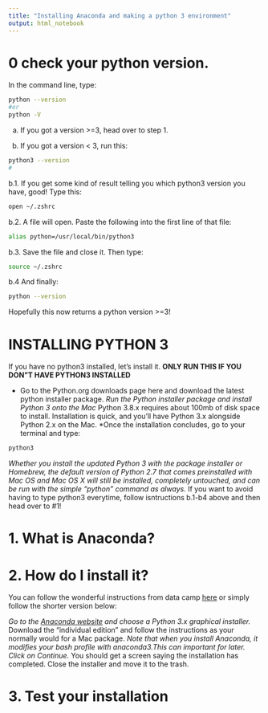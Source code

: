```yaml
---
title: "Installing Anaconda and making a python 3 environment"
output: html_notebook
---
```



# 0 check your python version.

In the command line, type:

```bash
python --version
#or
python -V
```

a. If you got a version >=3, head over to step 1. 

b. If you got a version < 3, run this:

```bash
python3 --version
#
```

b.1. If you get some kind of result telling you which python3 version you have, good! Type this:

```bash
open ~/.zshrc
```
b.2. A file will open. Paste the following into the first line of that file:

```bash
alias python=/usr/local/bin/python3
```

b.3. Save the file and close it. Then type:
```bash
source ~/.zshrc
```

b.4 And finally:
```bash
python --version
```
Hopefully this now returns a python version >=3!

# INSTALLING PYTHON 3
If you have no python3 installed, let's install it.
**ONLY RUN THIS IF YOU DON"T HAVE PYTHON3 INSTALLED**

* Go to the Python.org downloads page here and download the latest python installer package.
*Run the Python installer package and install Python 3 onto the Mac
*Python 3.8.x requires about 100mb of disk space to install. Installation is quick, and you’ll have Python 3.x alongside Python 2.x on the Mac.
*Once the installation concludes, go to your terminal and type:
```bash
python3
```
*Whether you install the updated Python 3 with the package installer or Homebrew, the default version of Python 2.7 that comes preinstalled with Mac OS and Mac OS X will still be installed, completely untouched, and can be run with the simple “python” command as always.
*If you want to avoid having to type python3 everytime, follow isntructions b.1-b4 above and then head over to #1!


# 1. What is Anaconda?



# 2. How do I install it?

You can follow the wonderful instructions from data camp [here](https://www.datacamp.com/community/tutorials/installing-anaconda-mac-os-x) or simply follow the shorter version below:

*Go to the [Anaconda website](https://www.anaconda.com/products/individual#macos) and choose a Python 3.x graphical installer.
*Download the "individual edition" and follow the instructions as your normally would for a Mac package.
*Note that when you install Anaconda, it modifies your bash profile with anaconda3.This can important for later. Click on Continue.
*You should get a screen saying the installation has completed. Close the installer and move it to the trash.

# 3. Test your installation

